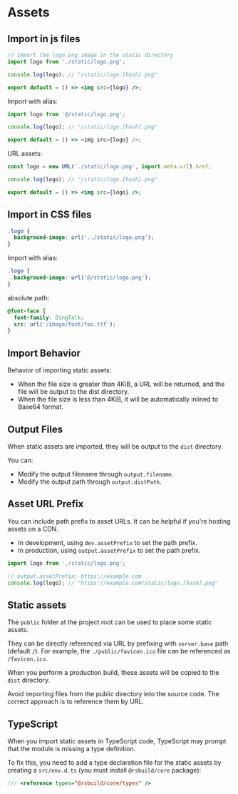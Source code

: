 # Assets

## Import in js files

```jsx
// Import the logo.png image in the static directory
import logo from './static/logo.png';

console.log(logo); // "/static/logo.[hash].png"

export default = () => <img src={logo} />;
```

Import with alias:
```js
import logo from '@/static/logo.png';

console.log(logo); // "/static/logo.[hash].png"

export default = () => <img src={logo} />;
```

URL assets:
```jsx
const logo = new URL('./static/logo.png', import.meta.url).href;

console.log(logo); // "/static/logo.[hash].png"

export default = () => <img src={logo} />;
```

## Import in CSS files

```css
.logo {
  background-image: url('../static/logo.png');
}
```

Import with alias:
```css
.logo {
  background-image: url('@/static/logo.png');
}
```

absolute path:
```css
@font-face {
  font-family: DingTalk;
  src: url('/image/font/foo.ttf');
}
```


## Import Behavior

Behavior of importing static assets:
- When the file size is greater than 4KiB, a URL will be returned, and the file will be output to the dist directory.
- When the file size is less than 4KiB, it will be automatically inlined to Base64 format.


## Output Files

When static assets are imported, they will be output to the `dist` directory.

You can:
- Modify the output filename through `output.filename`.
- Modify the output path through `output.distPath`.


## Asset URL Prefix

You can include path prefix to asset URLs. It can be helpful if you're hosting assets on a CDN.

- In development, using `dev.assetPrefix` to set the path prefix.
- In production, using `output.assetPrefix` to set the path prefix.

```js
import logo from './static/logo.png';

// output.assetPrefix: https://example.com
console.log(logo); // "https://example.com/static/logo.[hash].png"
```


## Static assets

The `public` folder at the project root can be used to place some static assets.

They can be directly referenced via URL by prefixing with `server.base` path (default `/`). For example, the `./public/favicon.ico` file can be referenced as `/favicon.ico`.

When you perform a production build, these assets will be copied to the `dist` directory.

Avoid importing files from the public directory into the source code. The correct approach is to reference them by URL.


## TypeScript

When you import static assets in TypeScript code, TypeScript may prompt that the module is missing a type definition.

To fix this, you need to add a type declaration file for the static assets by creating a `src/env.d.ts` (you must install `@rsbuild/core` package):
```ts title="src/env.d.ts"
/// <reference types="@rsbuild/core/types" />
```
